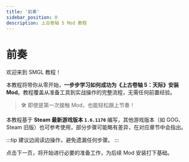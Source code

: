 ```yaml
---
title: '前奏'
sidebar_position: 0
description: 上古卷轴 5 Mod 教程
---
```


# 前奏

欢迎来到 SMGL 教程！

本教程将带你从零开始，**一步步学习如何成功为《上古卷轴 5：天际》安装 Mod**。教程覆盖从准备工具到实战操作的完整流程，无需任何前置经验。

> 🛠 即使是第一次接触 Mod，也能轻松跟上节奏！

本教程基于 **Steam 最新游戏版本 `1.6.1170`** 编写，其他游戏版本（如 GOG、Steam 旧版）也可参考使用，部分步骤可能略有差异，在对应章节中会指出。

:::tip
建议边阅读边操作，避免遗漏任何步骤。
:::

点击下一页，将开始进行必要的准备工作，为后续 Mod 安装打下基础。
